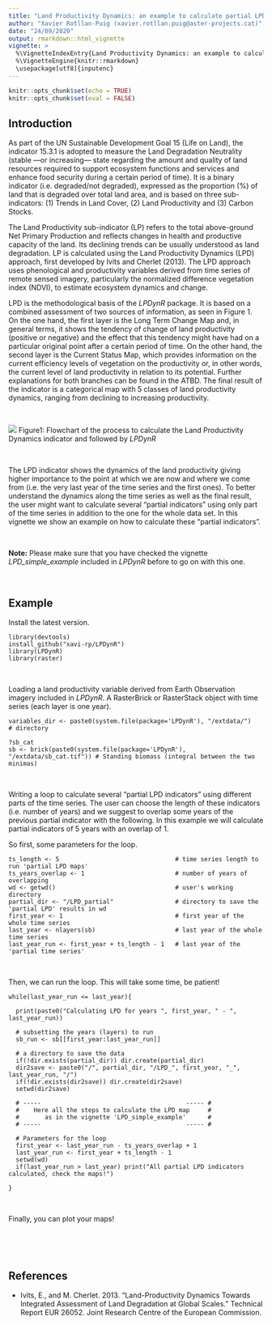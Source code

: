 ```yaml
---
title: "Land Productivity Dynamics: an example to calculate partial LPD indicators with *LPDynR*"
author: "Xavier Rotllan-Puig (xavier.rotllan.puig@aster-projects.cat)"
date: "24/09/2020"
output: rmarkdown::html_vignette
vignette: >
  %\VignetteIndexEntry{Land Productivity Dynamics: an example to calculate partial LPD indicators with LPDynR}
  %\VignetteEngine{knitr::rmarkdown}
  \usepackage[utf8]{inputenc}
---
```


```r
knitr::opts_chunk$set(echo = TRUE)
knitr::opts_chunk$set(eval = FALSE)
```


## Introduction

As part of the UN Sustainable Development Goal 15 (Life on Land), the indicator 15.3.1 is adopted to measure the Land Degradation Neutrality (stable —or increasing— state regarding the amount and quality of land resources required to support ecosystem functions and services and enhance food security during a certain period of time). It is a binary indicator (i.e. degraded/not degraded), expressed as the proportion (%) of land that is degraded over total land area, and is based on three sub-indicators: (1) Trends in Land Cover, (2) Land Productivity and (3) Carbon Stocks. 

The Land Productivity sub-indicator (LP) refers to the total above-ground Net Primary Production and reflects changes in health and productive capacity of the land. Its declining trends can be usually understood as land degradation. LP is calculated using the Land Productivity Dynamics (LPD) approach, first developed by Ivits and Cherlet (2013). The LPD approach uses phenological and productivity variables derived from time series of remote sensed imagery, particularly the normalized difference vegetation index (NDVI), to estimate ecosystem dynamics and change. 

LPD is the methodological basis of the *LPDynR* package. It is based on a combined assessment of two sources of information, as seen in Figure 1. On the one hand, the first layer is the Long Term Change Map and, in general terms, it shows the tendency of change of land productivity (positive or negative) and the effect that this tendency might have had on a particular original point after a certain period of time. On the other hand, the second layer is the Current Status Map, which provides information on the current efficiency levels of vegetation on the productivity or, in other words, the current level of land productivity in relation to its potential. Further explanations for both branches can be found in the ATBD. The final result of the indicator is a categorical map with 5 classes of land productivity dynamics, ranging from declining to increasing productivity.

&nbsp;

![](graph02.png?raw=true)
Figure1: Flowchart of the process to calculate the Land Productivity Dynamics indicator and followed by *LPDynR*
&nbsp;

&nbsp;

The LPD indicator shows the dynamics of the land productivity giving higher importance to the point at which we are now and where we come from (i.e. the very last year of the time series and the first ones). To better understand the dynamics along the time series as well as the final result, the user might want to calculate several "partial indicators" using only part of the time series in addition to the one for the whole data set. In this vignette we show an example on how to calculate these "partial indicators". 

&nbsp;


**Note:** Please make sure that you have checked the vignette *LPD_simple_example* included in *LPDynR* before to go on with this one.
&nbsp;

&nbsp;


## Example

Install the latest version.
```
library(devtools)
install_github("xavi-rp/LPDynR")
library(LPDynR)
library(raster)
```
&nbsp;

Loading a land productivity variable derived from Earth Observation imagery included in *LPDynR*. A RasterBrick or RasterStack object with time series (each layer is one year).

```
variables_dir <- paste0(system.file(package='LPDynR'), "/extdata/")   # directory

?sb_cat
sb <- brick(paste0(system.file(package='LPDynR'), "/extdata/sb_cat.tif")) # Standing biomass (integral between the two minimas)
```
&nbsp;


Writing a loop to calculate several "partial LPD indicators" using different parts of the time series. The user can choose the length of these indicators (i.e. number of years) and we suggest to overlap some years of the previous partial indicator with the following. In this example we will calculate partial indicators of 5 years with an overlap of 1. 

So first, some parameters for the loop.

```
ts_length <- 5                                # time series length to run 'partial LPD maps'
ts_years_overlap <- 1                         # number of years of overlapping
wd <- getwd()                                 # user's working directory
partial_dir <- "/LPD_partial"                 # directory to save the 'partial LPD' results in wd
first_year <- 1                               # first year of the whole time series
last_year <- nlayers(sb)                      # last year of the whole time series
last_year_run <- first_year + ts_length - 1   # last year of the 'partial time series'
```
&nbsp;


Then, we can run the loop. This will take some time, be patient!

```
while(last_year_run <= last_year){

  print(paste0("Calculating LPD for years ", first_year, " - ", last_year_run))
  
  # subsetting the years (layers) to run
  sb_run <- sb[[first_year:last_year_run]]

  # a directory to save the data
  if(!dir.exists(partial_dir)) dir.create(partial_dir)
  dir2save <- paste0("/", partial_dir, "/LPD_", first_year, "_", last_year_run, "/")
  if(!dir.exists(dir2save)) dir.create(dir2save)
  setwd(dir2save)

  # -----                                        ----- #
  #    Here all the steps to calculate the LPD map     #
  #       as in the vignette 'LPD_simple_example'      #
  # -----                                        ----- #

  # Parameters for the loop
  first_year <- last_year_run - ts_years_overlap + 1
  last_year_run <- first_year + ts_length - 1
  setwd(wd)
  if(last_year_run > last_year) print("All partial LPD indicators calculated, check the maps!")

}
```
&nbsp;

Finally, you can plot your maps!


&nbsp;

&nbsp;

## References

- Ivits, E., and M. Cherlet. 2013. “Land-Productivity Dynamics Towards Integrated Assessment of Land Degradation at Global Scales.” Technical Report EUR 26052. Joint Research Centre of the European Commission.


